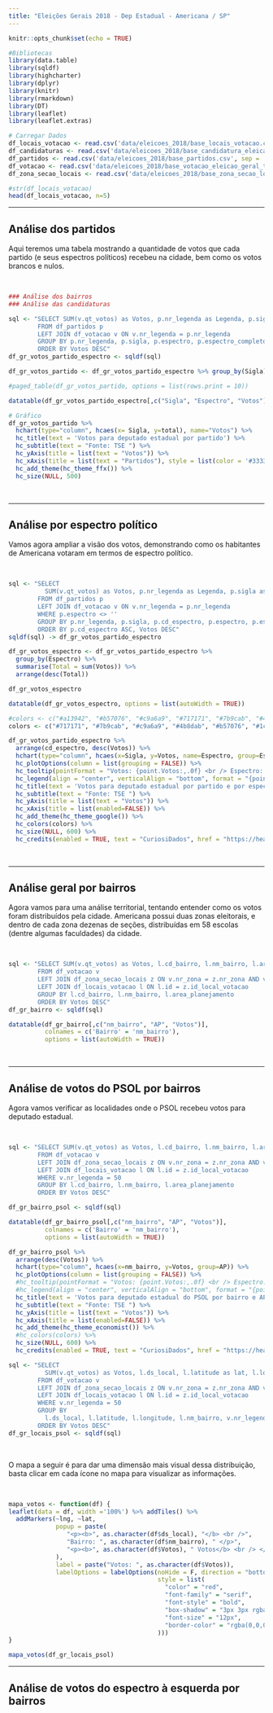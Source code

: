 ```yaml
---
title: "Eleições Gerais 2018 - Dep Estadual - Americana / SP"
---
```


```r
knitr::opts_chunk$set(echo = TRUE)
```
    
```r
#Bibliotecas
library(data.table)
library(sqldf)
library(highcharter)
library(dplyr)
library(knitr)
library(rmarkdown)
library(DT)
library(leaflet)
library(leaflet.extras)
```

```r
# Carregar Dados
df_locais_votacao <- read.csv('data/eleicoes_2018/base_locais_votacao.csv', sep=';')
df_candidaturas <- read.csv('data/eleicoes_2018/base_candidatura_eleicao_geral_2018_dep_estadual.csv', sep=';')
df_partidos <- read.csv('data/eleicoes_2018/base_partidos.csv', sep = ';')
df_votacao <- read.csv('data/eleicoes_2018/base_votacao_eleicao_geral_t1_2018_dep_estadual.csv', sep = ';')
df_zona_secao_locais <- read.csv('data/eleicoes_2018/base_zona_secao_locais.csv', sep=';')
```

```r
#str(df_locais_votacao)
head(df_locais_votacao, n=5)
```

---

## Análise dos partidos

Aqui teremos uma tabela mostrando a quantidade de votos que cada partido (e seus espectros políticos) recebeu na cidade, bem como os votos brancos e nulos.

<br />

```r

### Análise dos bairros
### Análise das candidaturas
```

```r

sql <- "SELECT SUM(v.qt_votos) as Votos, p.nr_legenda as Legenda, p.sigla as Sigla, p.espectro as EspectroAbrev, p.espectro_completo as Espectro
        FROM df_partidos p
        LEFT JOIN df_votacao v ON v.nr_legenda = p.nr_legenda
        GROUP BY p.nr_legenda, p.sigla, p.espectro, p.espectro_completo
        ORDER BY Votos DESC"
df_gr_votos_partido_espectro <- sqldf(sql)

df_gr_votos_partido <- df_gr_votos_partido_espectro %>% group_by(Sigla) %>% summarise(total = sum(Votos)) %>% arrange(desc(total))

#paged_table(df_gr_votos_partido, options = list(rows.print = 10))

datatable(df_gr_votos_partido_espectro[,c("Sigla", "Espectro", "Votos")], options = list(pageLength = 7, dom = 'tip', autoWidth = TRUE)) 

```


```r
# Gráfico
df_gr_votos_partido %>% 
  hchart(type="column", hcaes(x= Sigla, y=total), name="Votos") %>%
  hc_title(text = 'Votos para deputado estadual por partido') %>%
  hc_subtitle(text = "Fonte: TSE ") %>%
  hc_yAxis(title = list(text = "Votos")) %>%
  hc_xAxis(title = list(text = "Partidos"), style = list(color = '#333333', fontFamily = "Arial")) %>%
  hc_add_theme(hc_theme_ffx()) %>%
  hc_size(NULL, 500)
```

<br />

---

## Análise por espectro político

Vamos agora ampliar a visão dos votos, demonstrando como os habitantes de Americana votaram em termos de espectro político.

<br />

```r

sql <- "SELECT 
          SUM(v.qt_votos) as Votos, p.nr_legenda as Legenda, p.sigla as Sigla, p.cd_espectro, p.espectro as EspectroAbrev, p.espectro_completo as Espectro
        FROM df_partidos p 
        LEFT JOIN df_votacao v ON v.nr_legenda = p.nr_legenda
        WHERE p.espectro <> ''
        GROUP BY p.nr_legenda, p.sigla, p.cd_espectro, p.espectro, p.espectro_completo
        ORDER BY p.cd_espectro ASC, Votos DESC"
sqldf(sql) -> df_gr_votos_partido_espectro

```


```r

df_gr_votos_espectro <- df_gr_votos_partido_espectro %>% 
  group_by(Espectro) %>% 
  summarise(Total = sum(Votos)) %>% 
  arrange(desc(Total))

df_gr_votos_espectro

```


```r
datatable(df_gr_votos_espectro, options = list(autoWidth = TRUE))
```

```r

#colors <- c("#a13942", "#b57076", "#c9a6a9", "#717171", "#7b9cab", "#4b8dab", "#1c7fac")
colors <- c("#717171", "#7b9cab", "#c9a6a9", "#4b8dab", "#b57076", "#1c7fac", "#a13942")

df_gr_votos_partido_espectro %>% 
  arrange(cd_espectro, desc(Votos)) %>%
  hchart(type="column", hcaes(x=Sigla, y=Votos, name=Espectro, group=Espectro)) %>%
  hc_plotOptions(column = list(grouping = FALSE)) %>%
  hc_tooltip(pointFormat = "Votos: {point.Votos:,.0f} <br /> Espectro: <b>{point.Espectro}</b>", sort = FALSE, table = FALSE) %>% 
  hc_legend(align = "center", verticalAlign = "bottom", format = "{point.Espectro}") %>% 
  hc_title(text = 'Votos para deputado estadual por partido e por espectro político') %>%
  hc_subtitle(text = "Fonte: TSE ") %>%
  hc_yAxis(title = list(text = "Votos")) %>%
  hc_xAxis(title = list(enabled=FALSE)) %>%
  hc_add_theme(hc_theme_google()) %>%
  hc_colors(colors) %>%
  hc_size(NULL, 600) %>%
  hc_credits(enabled = TRUE, text = "CuriosiDados", href = "https://heavyrick.github.io/datascience/")

```

<br />

---

## Análise geral por bairros

Agora vamos para uma análise territorial, tentando entender como os votos foram distribuídos pela cidade. Americana possui duas zonas eleitorais, e dentro de cada zona dezenas de seções, distribuídas em 58 escolas (dentre algumas faculdades) da cidade.

<br />

```r

sql <- "SELECT SUM(v.qt_votos) as Votos, l.cd_bairro, l.nm_bairro, l.area_planejamento as AP
        FROM df_votacao v
        LEFT JOIN df_zona_secao_locais z ON v.nr_zona = z.nr_zona AND v.nr_secao = z.nr_secao
        LEFT JOIN df_locais_votacao l ON l.id = z.id_local_votacao
        GROUP BY l.cd_bairro, l.nm_bairro, l.area_planejamento
        ORDER BY Votos DESC"
df_gr_bairro <- sqldf(sql)

datatable(df_gr_bairro[,c("nm_bairro", "AP", "Votos")], 
          colnames = c('Bairro' = 'nm_bairro'), 
          options = list(autoWidth = TRUE))

```


<br />

---

## Análise de votos do PSOL por bairros

Agora vamos verificar as localidades onde o PSOL recebeu votos para deputado estadual.

<br />

```r

sql <- "SELECT SUM(v.qt_votos) as Votos, l.cd_bairro, l.nm_bairro, l.area_planejamento as AP
        FROM df_votacao v
        LEFT JOIN df_zona_secao_locais z ON v.nr_zona = z.nr_zona AND v.nr_secao = z.nr_secao
        LEFT JOIN df_locais_votacao l ON l.id = z.id_local_votacao
        WHERE v.nr_legenda = 50
        GROUP BY l.cd_bairro, l.nm_bairro, l.area_planejamento
        ORDER BY Votos DESC"

df_gr_bairro_psol <- sqldf(sql)

datatable(df_gr_bairro_psol[,c("nm_bairro", "AP", "Votos")], 
          colnames = c('Bairro' = 'nm_bairro'), 
          options = list(autoWidth = TRUE))

```


```r

df_gr_bairro_psol %>% 
  arrange(desc(Votos)) %>%
  hchart(type="column", hcaes(x=nm_bairro, y=Votos, group=AP)) %>%
  hc_plotOptions(column = list(grouping = FALSE)) %>%
  #hc_tooltip(pointFormat = "Votos: {point.Votos:,.0f} <br /> Espectro: <b>{point.Espectro}</b>", sort = FALSE, table = FALSE) %>% 
  #hc_legend(align = "center", verticalAlign = "bottom", format = "{point.Espectro}") %>% 
  hc_title(text = 'Votos para deputado estadual do PSOL por bairro e APs') %>%
  hc_subtitle(text = "Fonte: TSE ") %>%
  hc_yAxis(title = list(text = "Votos")) %>%
  hc_xAxis(title = list(enabled=FALSE)) %>%
  hc_add_theme(hc_theme_economist()) %>%
  #hc_colors(colors) %>%
  hc_size(NULL, 600) %>%
  hc_credits(enabled = TRUE, text = "CuriosiDados", href = "https://heavyrick.github.io/datascience/")

```



```r

sql <- "SELECT 
          SUM(v.qt_votos) as Votos, l.ds_local, l.latitude as lat, l.longitude as lng, l.nm_bairro, v.nr_legenda 
        FROM df_votacao v
        LEFT JOIN df_zona_secao_locais z ON v.nr_zona = z.nr_zona AND v.nr_secao = z.nr_secao
        LEFT JOIN df_locais_votacao l ON l.id = z.id_local_votacao
        WHERE v.nr_legenda = 50
        GROUP BY 
          l.ds_local, l.latitude, l.longitude, l.nm_bairro, v.nr_legenda
        ORDER BY Votos DESC"
df_gr_locais_psol <- sqldf(sql)

```

<br />

O mapa a seguir é para dar uma dimensão mais visual dessa distribuição, basta clicar em cada ícone no mapa para visualizar as informações.

<br />

```r
mapa_votos <- function(df) {
leaflet(data = df, width ='100%') %>% addTiles() %>%
  addMarkers(~lng, ~lat, 
             popup = paste(
                "<p><b>", as.character(df$ds_local), "</b> <br />",
                "Bairro: ", as.character(df$nm_bairro), " </p>",
                "<p><b>", as.character(df$Votos), " Votos</b> <br /> </p>"
             ), 
             label = paste("Votos: ", as.character(df$Votos)),
             labelOptions = labelOptions(noHide = F, direction = "bottom",
                                         style = list(
                                           "color" = "red",
                                           "font-family" = "serif",
                                           "font-style" = "bold",
                                           "box-shadow" = "3px 3px rgba(0,0,0,0.25)",
                                           "font-size" = "12px",
                                           "border-color" = "rgba(0,0,0,0.5)"
                                         )))
}

mapa_votos(df_gr_locais_psol)
```



---

## Análise de votos do espectro à esquerda por bairros


